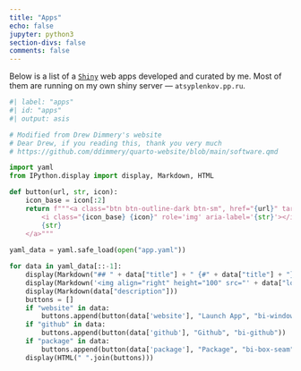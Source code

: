 ```yaml
---
title: "Apps"
echo: false
jupyter: python3
section-divs: false
comments: false
---
```


Below is a list of a [`Shiny`](https://shiny.rstudio.com/) web apps developed and curated by me. Most of them are running on my own shiny server — `atsyplenkov.pp.ru`.

```python
#| label: "apps"
#| id: "apps"
#| output: asis

# Modified from Drew Dimmery's website
# Dear Drew, if you reading this, thank you very much
# https://github.com/ddimmery/quarto-website/blob/main/software.qmd

import yaml
from IPython.display import display, Markdown, HTML

def button(url, str, icon):
    icon_base = icon[:2]
    return f"""<a class="btn btn-outline-dark btn-sm", href="{url}" target="_blank" rel="noopener noreferrer">
        <i class="{icon_base} {icon}" role='img' aria-label='{str}'></i>
        {str}
    </a>"""
    
yaml_data = yaml.safe_load(open("app.yaml"))

for data in yaml_data[::-1]:
    display(Markdown("## " + data["title"] + " {#" + data["title"] + "}"))
    display(Markdown('<img align="right" height="100" src="' + data["logo"] + '">'))
    display(Markdown(data["description"]))
    buttons = []
    if "website" in data:
        buttons.append(button(data['website'], "Launch App", "bi-window"))
    if "github" in data:
        buttons.append(button(data['github'], "Github", "bi-github"))
    if "package" in data:
        buttons.append(button(data['package'], "Package", "bi-box-seam"))
    display(HTML(" ".join(buttons)))
```